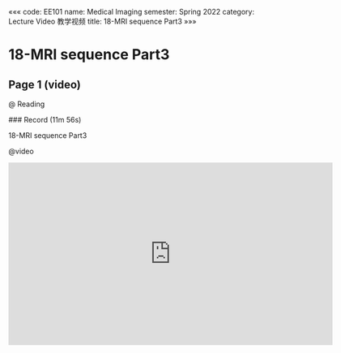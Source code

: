«««
code: EE101
name: Medical Imaging
semester: Spring 2022
category: Lecture Video 教学视频
title: 18-MRI sequence Part3
»»»

# 18-MRI sequence Part3

## Page 1 (video)

@ Reading

<div class="markdown-body">
### Record (11m 56s)

18-MRI sequence Part3
</div>

@video

<iframe src="https://sbbrisk.com/e/zasbp1aw9qgc.html" frameborder=0 marginwidth=0 marginheight=0 scrolling=no width=640 height=360 allowfullscreen></iframe>
